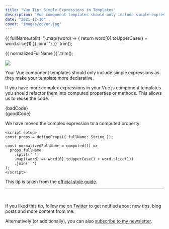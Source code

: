 ```yaml
---
title: "Vue Tip: Simple Expressions in Templates"
description: "Vue component templates should only include simple expressions, with more complex expressions refactored into computed properties or methods."
date: "2021-12-10"
cover: "images/cover.jpg"
---
```


<span>{{
  fullName.split(' ').map((word) => {
    return word[0].toUpperCase() + word.slice(1)
  }).join(' ')
}}</span>`.trim();

<span>{{ normalizedFullName }}</span>`.trim();

![](./images/cover.jpg)

Your Vue component templates should only include simple expressions as they make your template more declarative.

If you have more complex expressions in your Vue.js component templates you should refactor them into computed properties or methods. This allows us to reuse the code.

<TipCard highlight="bad" language="js">
  {badCode}
</TipCard>

<br />

<TipCard highlight="good" language="js">
  {goodCode}
</TipCard>

<br />

We have moved the complex expression to a computed property:

```vue
<script setup>
const props = defineProps({ fullName: String });

const normalizedFullName = computed(() =>
  props.fullName
    .split(' ')
    .map((word) => word[0].toUpperCase() + word.slice(1))
    .join(' ')
);
</script>
```

This tip is taken from the [official style guide](https://v3.vuejs.org/style-guide/#simple-expressions-in-templates-strongly-recommended).

---
<br/>

If you liked this tip, follow me on [Twitter](https://twitter.com/mokkapps) to get notified about new tips, blog posts and more content from me.

Alternatively (or additionally), you can also [subscribe to my newsletter](https://mokkapps.de/newsletter).
